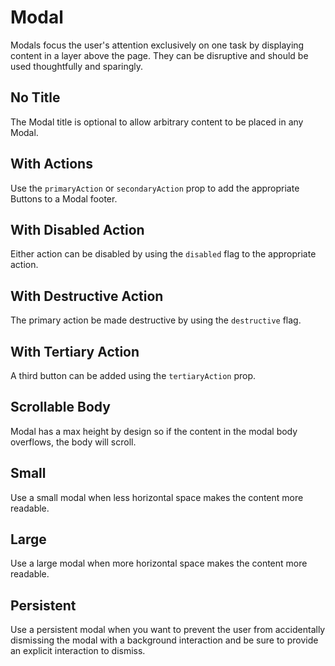 

<Meta of={stories} />

# Modal

Modals focus the user's attention exclusively on one task by displaying content in a layer above the page. They can be disruptive and should be used thoughtfully and sparingly.

<Canvas of={stories.Default} />

<ArgTypes of={stories.default.component} />

## No Title

The Modal title is optional to allow arbitrary content to be placed in any Modal.

<Canvas of={stories.NoTitle} />

## With Actions

Use the `primaryAction` or `secondaryAction` prop to add the appropriate Buttons to a Modal footer.

<Canvas of={stories.WithActions} />

## With Disabled Action

Either action can be disabled by using the `disabled` flag to the appropriate action.

<Canvas of={stories.WithDisabledAction} />

## With Destructive Action

The primary action be made destructive by using the `destructive` flag.

<Canvas of={stories.WithDestructiveAction} />

## With Tertiary Action

A third button can be added using the `tertiaryAction` prop.

<Canvas of={stories.WithTertiaryAction} />

## Scrollable Body

Modal has a max height by design so if the content in the modal body overflows, the body will scroll.

<Canvas of={stories.Scrollable} />

## Small

Use a small modal when less horizontal space makes the content more readable.

<Canvas of={stories.Small} />

## Large

Use a large modal when more horizontal space makes the content more readable.

<Canvas of={stories.Large} />

## Persistent

Use a persistent modal when you want to prevent the user from accidentally dismissing the modal with a background
interaction and be sure to provide an explicit interaction to dismiss.

<Canvas of={stories.Persistent} />